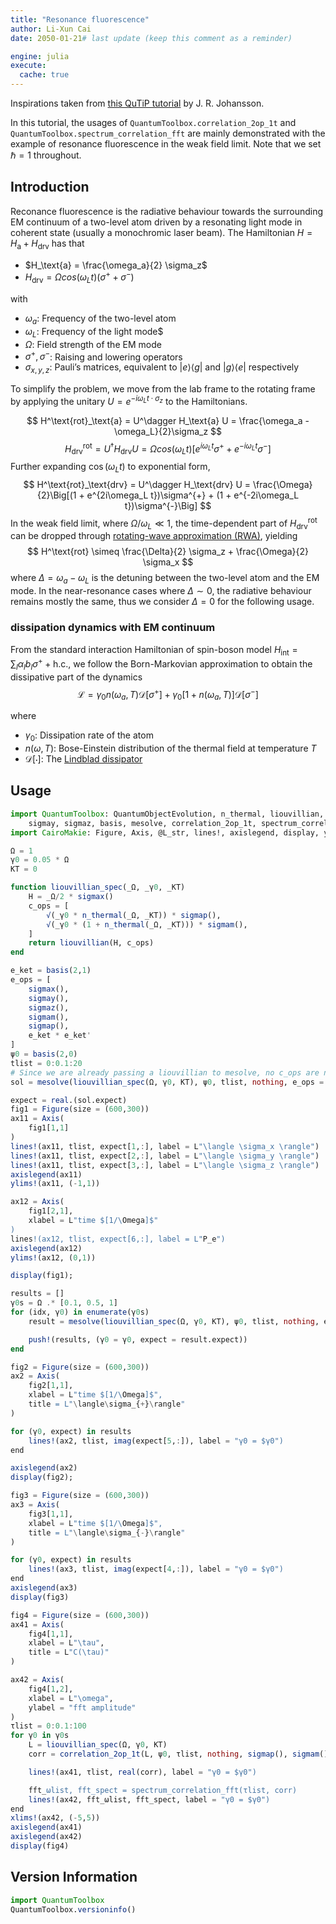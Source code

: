```yaml
---
title: "Resonance fluorescence"
author: Li-Xun Cai
date: 2050-01-21# last update (keep this comment as a reminder)

engine: julia
execute:
  cache: true
---
```


Inspirations taken from [this QuTiP tutorial](https://nbviewer.org/urls/qutip.org/qutip-tutorials/tutorials-v5/lectures/Lecture-13-Resonance-flourescence.ipynb) by J. R. Johansson.

In this tutorial, the usages of `QuantumToolbox.correlation_2op_1t` and `QuantumToolbox.spectrum_correlation_fft` are mainly demonstrated with the example of resonance fluorescence in the weak field limit. Note that we set $\hbar = 1$ throughout.

## Introduction

Reconance fluorescence is the radiative behaviour towards the surrounding EM continuum of a two-level atom driven by a resonating light mode in coherent state (usually a monochromic laser beam). The Hamiltonian $H = H_\text{a} + H_\text{drv}$ has that

- $H_\text{a} = \frac{\omega_a}{2} \sigma_z$
- $H_\text{drv} = \Omega cos(\omega_L t) (\sigma^{+} + \sigma^{-})$
  
with 

- $\omega_a$: Frequency of the two-level atom
- $\omega_L$: Frequency of the light mode$
- $\Omega$: Field strength of the EM mode
- $\sigma^{+}, \sigma^{-}$: Raising and lowering operators
- $\sigma_{x,y,z}$: Pauli's matrices, equivalent to $|e\rangle\langle g|$ and $|g\rangle\langle e|$ respectively

To simplify the problem, we move from the lab frame to the rotating frame by applying the unitary $U = e^{-i \omega_L t \cdot \sigma_z}$ to the Hamiltonians.

$$
H^\text{rot}_\text{a} = U^\dagger H_\text{a} U = \frac{\omega_a - \omega_L}{2}\sigma_z
$$
$$
H^\text{rot}_\text{drv} = U^\dagger H_\text{drv} U = \Omega cos(\omega_L t) \Big[e^{i\omega_L t}\sigma^{+} + e^{-i\omega_L t}\sigma^{-}\Big]
$$
Further expanding $\cos(\omega_L t)$ to exponential form,
$$
H^\text{rot}_\text{drv} = U^\dagger H_\text{drv} U = \frac{\Omega}{2}\Big[(1 + e^{2i\omega_L t})\sigma^{+} + (1 + e^{-2i\omega_L t})\sigma^{-}\Big]
$$
In the weak field limit, where $\Omega/\omega_L \ll 1$, the time-dependent part of $H^\text{rot}_\text{drv}$ can be dropped through [rotating-wave approximation (RWA)](https://en.wikipedia.org/wiki/Rotating-wave_approximation), yielding
$$
H^\text{rot} \simeq \frac{\Delta}{2} \sigma_z + \frac{\Omega}{2} \sigma_x 
$$
where $\Delta = \omega_a - \omega_L$ is the detuning between the two-level atom and the EM mode. In the near-resonance cases where $\Delta \sim 0$, the radiative behaviour remains mostly the same, thus we consider $\Delta = 0$ for the following usage.

### dissipation dynamics with EM continuum

From the standard interaction Hamiltonian of spin-boson model $H_\text{int} = \sum_l \alpha_l b_l \sigma^{+} + \text{h.c.}$, we follow the Born-Markovian approximation to obtain the dissipative part of the dynamics
$$
\mathcal{L} = \gamma_0 n(\omega_a, T) \mathcal{D}[\sigma^{+}] + \gamma_0 [1 + n(\omega_a, T)] \mathcal{D}[\sigma^{-}]
$$

where

- $\gamma_0$: Dissipation rate of the atom
- $n(\omega, T)$: Bose-Einstein distribution of the thermal field at temperature $T$
- $\mathcal{D}[\cdot]$: The [Lindblad dissipator](https://en.wikipedia.org/wiki/Lindbladian)

## Usage


```julia
import QuantumToolbox: QuantumObjectEvolution, n_thermal, liouvillian, sigmap, sigmam, sigmax, 
    sigmay, sigmaz, basis, mesolve, correlation_2op_1t, spectrum_correlation_fft
import CairoMakie: Figure, Axis, @L_str, lines!, axislegend, display, ylims!, xlims!
```

```julia
Ω = 1
γ0 = 0.05 * Ω
KT = 0
```

```julia
function liouvillian_spec(_Ω, _γ0, _KT)
    H = _Ω/2 * sigmax()
    c_ops = [
        √(_γ0 * n_thermal(_Ω, _KT)) * sigmap(),
        √(_γ0 * (1 + n_thermal(_Ω, _KT))) * sigmam(),
    ]
    return liouvillian(H, c_ops)
end
```

```julia
e_ket = basis(2,1)
e_ops = [
    sigmax(),
    sigmay(),
    sigmaz(),
    sigmam(),
    sigmap(),
    e_ket * e_ket'
]
ψ0 = basis(2,0)
tlist = 0:0.1:20
# Since we are already passing a liouvillian to mesolve, no c_ops are needed hence the `nothing`
sol = mesolve(liouvillian_spec(Ω, γ0, KT), ψ0, tlist, nothing, e_ops = e_ops)
```

```julia
expect = real.(sol.expect)
fig1 = Figure(size = (600,300))
ax11 = Axis(
    fig1[1,1]
)
lines!(ax11, tlist, expect[1,:], label = L"\langle \sigma_x \rangle")
lines!(ax11, tlist, expect[2,:], label = L"\langle \sigma_y \rangle")
lines!(ax11, tlist, expect[3,:], label = L"\langle \sigma_z \rangle")
axislegend(ax11)
ylims!(ax11, (-1,1))

ax12 = Axis(
    fig1[2,1],
    xlabel = L"time $[1/\Omega]$"
)
lines!(ax12, tlist, expect[6,:], label = L"P_e")
axislegend(ax12)
ylims!(ax12, (0,1))

display(fig1);
```

```julia
results = []
γ0s = Ω .* [0.1, 0.5, 1]
for (idx, γ0) in enumerate(γ0s)
    result = mesolve(liouvillian_spec(Ω, γ0, KT), ψ0, tlist, nothing, e_ops = e_ops)

    push!(results, (γ0 = γ0, expect = result.expect))
end
```

```julia
fig2 = Figure(size = (600,300))
ax2 = Axis(
    fig2[1,1],
    xlabel = L"time $[1/\Omega]$",
    title = L"\langle\sigma_{+}\rangle"
)

for (γ0, expect) in results
    lines!(ax2, tlist, imag(expect[5,:]), label = "γ0 = $γ0")
end

axislegend(ax2)
display(fig2);
```

```julia
fig3 = Figure(size = (600,300))
ax3 = Axis(
    fig3[1,1],
    xlabel = L"time $[1/\Omega]$",
    title = L"\langle\sigma_{-}\rangle"
)

for (γ0, expect) in results
    lines!(ax3, tlist, imag(expect[4,:]), label = "γ0 = $γ0")
end
axislegend(ax3)
display(fig3)
```

```julia
fig4 = Figure(size = (600,300))
ax41 = Axis(
    fig4[1,1],
    xlabel = L"\tau",
    title = L"C(\tau)"
)

ax42 = Axis(
    fig4[1,2],
    xlabel = L"\omega",
    ylabel = "fft amplitude"
)
τlist = 0:0.1:100
for γ0 in γ0s
    L = liouvillian_spec(Ω, γ0, KT)    
    corr = correlation_2op_1t(L, ψ0, τlist, nothing, sigmap(), sigmam())

    lines!(ax41, τlist, real(corr), label = "γ0 = $γ0")

    fft_ωlist, fft_spect = spectrum_correlation_fft(τlist, corr)
    lines!(ax42, fft_ωlist, fft_spect, label = "γ0 = $γ0")
end
xlims!(ax42, (-5,5))
axislegend(ax41)
axislegend(ax42)
display(fig4)
```

<!-- ```{julia}
ωlist = -5:0.05:5
fig5 = Figure(size = (600,300))
ax5 = Axis(
    fig5[1,1],
    xlabel = L"\omega",
    ylabel = "spectrum amplitude"
)


for γ0 in γ0s
    L = liouvillian_spec(Ω, γ0, KT)
    spect = spectrum(L, ωlist, nothing, sigmap(), sigmam())
    println(typeof(spect))
    lines!(ax5, ωlist, real(spect), label = "γ0 = $γ0")
end
axislegend(ax5)
display(fig5)
``` -->

## Version Information
```julia
import QuantumToolbox
QuantumToolbox.versioninfo()
```
